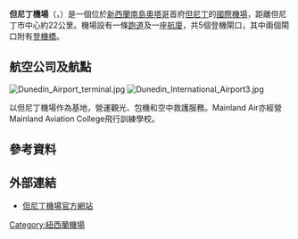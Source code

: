 {{noteTA
|G1=Country
|T=zh-tw:但尼丁機場;zh-hk:但尼丁機場;zh-hans:达尼丁机场;
|1=zh-tw:但尼丁;zh-hk:但尼丁;zh-hans:达尼丁;
|2=zh-tw:航廈;zh-hk:客運大樓;zh-cn:航站楼;
}}
{{Infobox airport
| name = 但尼丁機場
| nativename = {{lang|en|Dunedin Airport}}
| image = File:Dunedin Airport From the air.JPG
| image-width = 250px
| IATA = DUD
| ICAO = NZDN
| type = 民用
| owner = {{le|但尼丁市議會|Dunedin City Council}}及[[紐西蘭政府|紐西蘭政府]]
| operator = 但尼丁國際機場有限公司
| city-served = [[但尼丁|但尼丁]]
| location = {{NZL}}[[但尼丁|但尼丁]]{{le|莫莫納|Momona}}
| elevation-m = 1.2
| coordinates = {{coord|45|55|41|S|170|11|54|E|region:NZ|display=inline,title}}
| website = {{url|https://www.dunedinairport.co.nz}}
| metric-elev = y
| metric-rwy = y
| r1-number = 03R/21L
| r1-length-f = 6,234
| r1-length-m = 1,900
| r1-surface = [[瀝青|瀝青]]
| stat-year = 2018
| stat1-header = 客運量（人次）
| stat1-data = 1,035,645
| stat2-header = 升降量（架次）
| stat2-data = 29,229
| footnotes = 
}}

'''但尼丁機場'''（{{lang-en|'''Dunedin Airport'''}}，{{airport codes|DUD|NZDN}}）是一個位於[[新西蘭|新西蘭]][[南島_(新西蘭)|南島]][[奧塔哥|奧塔哥]]首府[[但尼丁|但尼丁]]的[[國際機場|國際機場]]，距離但尼丁市中心約22公里。機場設有一條[[跑道|跑道]]及一座[[航廈|航廈]]，共5個登機閘口，其中兩個閘口附有[[登機橋|登機橋]]。

== 航空公司及航點 ==
[[File:Dunedin_Airport_terminal.jpg|thumb]]
[[File:Dunedin_International_Airport3.jpg|thumb]]

{{Airport-dest-list
| [[紐西蘭航空|紐西蘭航空]] | [[奧克蘭機場|奧克蘭]]、[[基督城機場|基督城]]、[[威靈頓機場|威靈頓]]
| [[捷星航空|捷星航空]] | [[奧克蘭機場|奧克蘭]]<ref>{{cite web|title=Jetstar drops Wellington-Dunedin flights and ups Queentown service|url=https://www.stuff.co.nz/business/111124516/jetstar-pulls-out-of-wellingtondunedin-flights|access-date=8 March 2019}}</ref>
}}

{{le|Mainland Air}}以但尼丁機場作為基地，營運觀光、包機和空中救護服務。Mainland Air亦經營Mainland Aviation College飛行訓練學校。

== 參考資料 ==
{{Reflist}}

== 外部連結 ==
* [https://www.dunedinairport.co.nz/ 但尼丁機場官方網站]

[[Category:紐西蘭機場|Category:紐西蘭機場]]